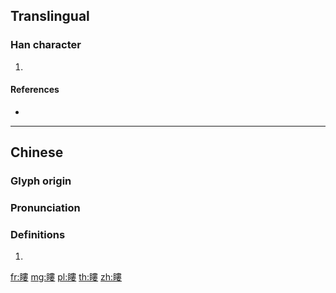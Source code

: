 {{character info/new}}
{{also|䁖}}
==Translingual==

===Han character===
{{Han char|rn=109|rad=目|as=11|sn=16|four=65044|canj=BULLV}}

# {{defn|Han|sort=目11}}

====References====
* {{Han ref|kx=0816.050|dkj=23645|dj=1229.020|hdz=42510.090|uh=779C|ud=30620|bh=EA79|bd=60025}}

----

==Chinese==
{{zh-forms|s=䁖}}

===Glyph origin===
{{Han etym}}

===Pronunciation===
{{zh-pron
|m=lǘ
|c=lau1
|mc=y
|oc=y
|cat=
}}

===Definitions===
{{zh-hanzi}}

# {{rfdef|zh}}

[[fr:瞜]]
[[mg:瞜]]
[[pl:瞜]]
[[th:瞜]]
[[zh:瞜]]